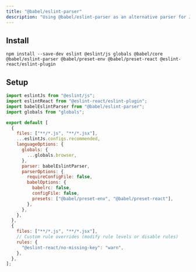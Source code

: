 ```yaml
---
title: "@babel/eslint-parser"
description: "Using @babel/eslint-parser as an alternative parser for JavaScript projects"
---
```


## Install

```package-install copy
npm install --save-dev eslint @eslint/js globals @babel/core @babel/eslint-parser @babel/preset-env @babel/preset-react @eslint-react/eslint-plugin
```

## Setup

```js title="eslint.config.js"
import eslintJs from "@eslint/js";
import eslintReact from "@eslint-react/eslint-plugin";
import babelEslintParser from "@babel/eslint-parser";
import globals from "globals";

export default [
  {
    files: ["**/*.js", "**/*.jsx"],
    ...eslintJs.configs.recommended,
    languageOptions: {
      globals: {
        ...globals.browser,
      },
      parser: babelEslintParser,
      parserOptions: {
        requireConfigFile: false,
        babelOptions: {
          babelrc: false,
          configFile: false,
          presets: ["@babel/preset-env", "@babel/preset-react"],
        },
      },
    },
  },
  {
    files: ["**/*.js", "**/*.jsx"],
    // Custom rule overrides (modify rule levels or disable rules)
    rules: {
      "@eslint-react/no-missing-key": "warn",
    },
  },
];
```
